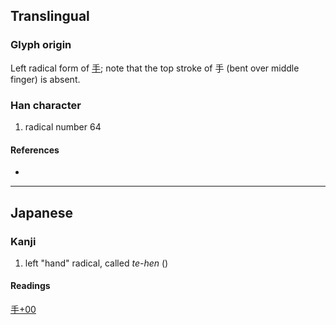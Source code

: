 {{also|才|孑|犭}}
{{character info/new}}
==Translingual==
{{stroke order|type=animate}}

===Glyph origin===
Left radical form of [[手]]; note that the top stroke of 手 (bent over middle finger) is absent.

===Han character===
{{Han char|rn=64|rad=手|as=00|sn=3|var=1|four=|canj=DM,XXXDM|ids=⿻𬺰㇀}}

# radical number 64

====References====
* {{Han ref|kx=0416.291|dkj=11770|dj=0763.020|hdz=31824.011|uh=624C|ud=25164}}

----

==Japanese==

===Kanji===
{{ja-kanji|grade=r|rs=手00}}
# left "hand" radical, called ''te-hen'' ({{ja-l|手偏}})

====Readings====
{{ja-readings
|goon=しゅ<しゆ
|kanon=しゅう<しう
|kanyoon=ず
|kun=てへん-
}}

[[Category:Japanese-only CJKV Characters|手+00]]
[[Category:CJKV radicals| ]]